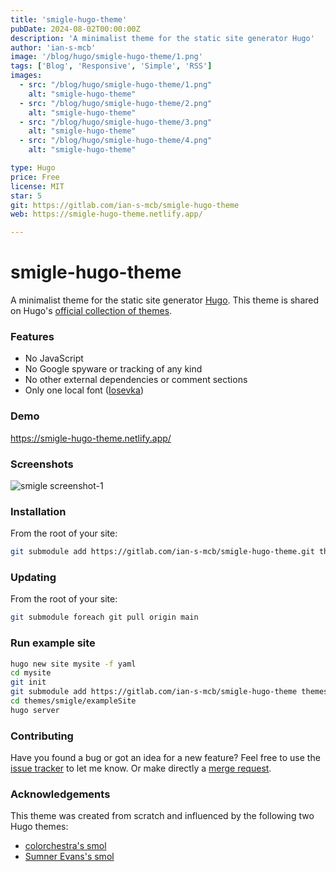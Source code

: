 ```yaml
---
title: 'smigle-hugo-theme'
pubDate: 2024-08-02T00:00:00Z
description: 'A minimalist theme for the static site generator Hugo'
author: 'ian-s-mcb'
image: '/blog/hugo/smigle-hugo-theme/1.png'
tags: ['Blog', 'Responsive', 'Simple', 'RSS']
images:
  - src: "/blog/hugo/smigle-hugo-theme/1.png"
    alt: "smigle-hugo-theme"
  - src: "/blog/hugo/smigle-hugo-theme/2.png"
    alt: "smigle-hugo-theme"
  - src: "/blog/hugo/smigle-hugo-theme/3.png"
    alt: "smigle-hugo-theme"
  - src: "/blog/hugo/smigle-hugo-theme/4.png"
    alt: "smigle-hugo-theme"

type: Hugo
price: Free
license: MIT
star: 5
git: https://gitlab.com/ian-s-mcb/smigle-hugo-theme
web: https://smigle-hugo-theme.netlify.app/

---
```


# smigle-hugo-theme

A minimalist theme for the static site generator [Hugo][hugo]. This
theme is shared on Hugo's [official collection of
themes][theme-collection].

### Features
- No JavaScript
- No Google spyware or tracking of any kind
- No other external dependencies or comment sections
- Only one local font ([Iosevka][font])

### Demo

https://smigle-hugo-theme.netlify.app/

### Screenshots

![smigle screenshot-1][screenshot-1]

### Installation

From the root of your site:
```bash
git submodule add https://gitlab.com/ian-s-mcb/smigle-hugo-theme.git themes/smigle
```

### Updating

From the root of your site:
```bash
git submodule foreach git pull origin main
```

### Run example site

```bash
hugo new site mysite -f yaml
cd mysite
git init
git submodule add https://gitlab.com/ian-s-mcb/smigle-hugo-theme themes/smigle
cd themes/smigle/exampleSite
hugo server
```

### Contributing
Have you found a bug or got an idea for a new feature? Feel free to use
the [issue tracker][issue-tracker] to let me know. Or make directly a
[merge request][merge-request].

### Acknowledgements

This theme was created from scratch and influenced by the following two
Hugo themes:

- [colorchestra's smol][smol-colorchestra]
- [Sumner Evans's smol][smol-sumner]

[hugo]: https://gohugo.io/
[theme-collection]: https://themes.gohugo.io/themes/smigle-hugo-theme/
[screenshot-1]: https://gitlab.com/ian-s-mcb/smigle-hugo-theme/-/raw/main/images/screenshot.png
[font]: https://github.com/be5invis/iosevka
[issue-tracker]: https://gitlab.com/ian-s-mcb/smigle-hugo-theme/-/issues
[merge-request]: https://gitlab.com/ian-s-mcb/smigle-hugo-theme/-/merge_requests
[smol-sumner]: https://github.com/sumnerevans/smol
[smol-colorchestra]: https://github.com/colorchestra/smol



